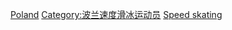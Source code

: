 [[Category:各國奧運競速滑冰運動員|Poland]]
[[Category:波兰速度滑冰运动员|Category:波兰速度滑冰运动员]]
[[Category:波兰冬季奥运运动员|Speed skating]]
